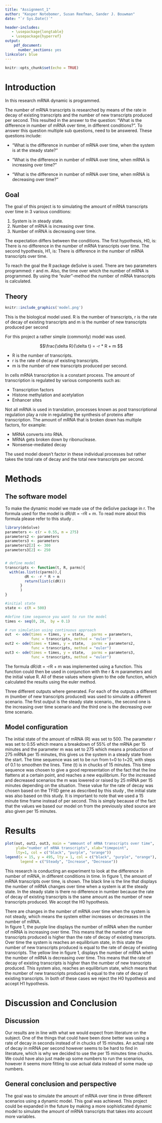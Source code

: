 ```yaml
---
title: "Assignment_1"
author: "Kasper Notebomer, Susan Reefman, Sander J. Bouwman"
date: "`r Sys.Date()`"

header-includes:
   - \usepackage{longtable}
   - \usepackage{hyperref}
output:
    pdf_document:
      number_sections: yes
linkcolor: blue
---
```


```r
knitr::opts_chunk$set(echo = TRUE)
```

# Introduction
In this research mRNA dynamic is programmed.  

The number of mRNA transcripts is researched by means of the rate in decay of existing transcripts and the number of new transcripts produced per second. This resulted in the answer to the question: "What is the difference in number of mRNA over time, in different conditions?". To answer this question multiple sub questions, need to be answered. These questions include: 

- "What is the difference in number of mRNA over time, when the system is at the steady state?" 

- "What is the difference in number of mRNA over time, when mRNA is increasing over time?" 

- "What is the difference in number of mRNA over time, when mRNA is decreasing over time?" 


## Goal

The goal of this project is to simulating the amount of mRNA transcripts over time in 3 various conditions: 

1. System is in steady state. 
2. Number of mRNA is increasing over time. 
3. Number of mRNA is decreasing over time. 

The expectation differs between the conditions. The first hypothesis, H0, is: There is no difference in the number of mRNA transcripts over time. The second hypothesis, H1, is: There is difference in the number of mRNA transcripts over time.  

To reach the goal the R package deSolve is used. There are two parameters programmed: r and m. Also, the time over which the number of mRNA is programmed. By using the “euler”-method the number of mRNA transcripts is calculated.  

## Theory

```r
knitr::include_graphics('model.png')
```

This is the biological model used. R is the number of transcripts, r is the rate of decay of existing transcripts and m is the number of new transcripts produced per second

For this project a rather simple (commonly) model was used.  

$$\frac{\delta R}{\delta t} = -r * R + m $$

* R is the number of transcripts. 
* r is the rate of decay of existing transcripts. 
* m is the number of new transcripts produced per second. 

In cells mRNA transcription is a constant process. The amount of transcription is regulated by various components such as:

* Transcription factors 
* Histone methylation and acetylation 
* Enhancer sites 

Not all mRNA is used in translation, processes known as post transcriptional regulation play a role in regulating the synthesis of proteins after transcription. The amount of mRNA that is broken down has multiple factors, for example: 

* MRNA converts into RNA. 
* MRNA gets broken down by ribonuclease. 
* Nonsense-mediated decay 

The used model doesn’t factor in these individual processes but rather takes the total rate of decay and the total new transcripts per second.  


# Methods

## The software model

To make the dynamic model we made use of the deSolve package in r. The formula used for the model is dR/dt = -rR + m. To read more about this formula please refer to this study \cite{Chen99}.

```r
library(deSolve)
parameters <- c(r = 0.55, m = 275) 
parameters2 <- parameters
parameters3 <- parameters
parameters2[2] <- 300
parameters3[2] <- 250


# define model 
transcripts <- function(t, R, parms){
  with(as.list(c(parms)),{
         dR <- -r * R + m
         return(list(c(dR)))
       }
       )
}

#initial state
state <- c(R = 500)

#define time sequence you want to run the model
times <- seq(0, 20,  by = 0.1)

# run simulation using continuous approach
out  <- ode(times = times, y = state,   parms = parameters, 
            func = transcripts, method = "euler")
out2 <- ode(times = times, y = state,   parms = parameters2, 
            func = transcripts, method = "euler")
out3 <- ode(times = times, y = state,   parms = parameters3, 
            func = transcripts, method = "euler")
```

The formula dR/dt = -rR + m was implemented using a function. This function could then be used in conjunction with the r & m parameters and the initial value R. All of these values where given to the ode function, which calculated the results using the euler method.

Three different outputs where generated. For each of the outputs a different m (number of new transcripts produced) was used to simulate a different scenario. The first output is the steady state scenario., the second one is the increasing over time scenario and the third one is the decreasing over time scenario.

## Model configuration

The initial state of the amount of mRNA (R) was set to 500. The parameter r was set to 0.55 which means a breakdown of 55% of the mRNA per 15 minutes and the parameter m was set to 275 which means a production of 275 mRNA per 15 minutes, this gives us the system in a steady state from the start. The time sequence was set to be run from t=0 to t=20, with steps of 0.1 to smoothen the lines. Time (t) is in chucks of 15 minutes. This time sequence was chosen to give a good representation of the fact that the line flattens at a certain point, and reaches a new equilibrium. For the increased and decreased scenarios the m was lowered or raised by 25 mRNA per 15 minutes depending on the situation. These value for the rate of decay was chosen based on the TFIID gene as described by this study \cite{Timmers18}, the initial state was also based on this study.
It is important to note that we used a 15 minute time frame instead of per second. This is simply because of the fact that the values we based our model on from the previously sited source are also given per 15 minutes.

\begin{longtable}[l]{l|l|l}
\caption{Parameter Values} \\ \hline
\label{param_table}
$\textbf{Parameter}$             &$\textbf{Value}$& $\textbf{Unit}$              \\ \hline
\endhead
$r$       & 0.55   & $decay factor/15min$            \\ \hline
$m$       & 275    & $mRNA/15min$                  \\ \hline
$R$       & 500    & $mRNA$                        \\ \hline
\end{longtable}


# Results

```r
plot(out, out2, out3, main = "ammount of mRNA transcripts over time", 
     ylab="number of mRNA transcripts", xlab="timepoint", 
     lty=1, col = c("black", "purple", "orange"))
legend(x = 15, y = 495, lty = 1, col = c("black", "purple", "orange"), 
       legend = c("Steady", "Increase", "Decrease"))
```

This research is conducting an experiment to look at the difference in number of mRNA, in different conditions in time. In figure 1, the amount of mRNA transcripts over time, is shown. The black line is the line that displays the number of mRNA changes over time when a system is at the steady state. In the steady state is there no difference in number because the rate of decay of existing transcripts is the same amount as the number of new transcripts produced. We accept the H0 hypothesis. 

There are changes in the number of mRNA over time when the system is not steady, which means the system either increases or decreases in the number of mRNA.  
In figure 1, the purple line displays the number of mRNA when the number of mRNA is increasing over time. This means that the number of new transcripts produced is higher than the rate of decay of existing transcripts. Over time the system is reaches an equilibrium state, in this state the number of new transcripts produced is equal to the rate of decay of existing transcripts. 
The yellow line in figure 1, displays the number of mRNA when the number of mRNA is decreasing over time. This means that the rate of decay of existing transcripts is higher than the number of new transcripts produced. This system also, reaches an equilibrium state, which means that the number of new transcripts produced is equal to the rate of decay of existing transcripts. 
In both of these cases we reject the H0 hypothesis and accept H1 hypothesis.  


# Discussion and Conclusion
## Discussion
Our results are in line with what we would expect from literature on the subject. One of the things that could have been done better was using a rate of decay in seconds instead of in chucks of 15 minutes. An actual rate of decay in mRNA per second however seems to be hard to find in literature, which is why we decided to use the per 15 minutes time chucks. We could have also just made up some numbers to run the scenarios, however it seems more fitting to use actual data instead of some made up numbers.

## General conclusion and perspective
The goal was to simulate the amount of mRNA over time in three different scenarios using a dynamic model. This goal was achieved.
This project could be expanded in the future by making a more sophisticated dynamic model to simulate the amount of mRNA transcripts that takes into account more variables.


\begin{thebibliography}{9}

\bibitem{Timmers18}
H. T. M. Timmers and L. Tora: \textit{Transcript Buffering: A Balancing Act between mRNA Synthesis and mRNA Degradation}, Molecular Cell, 10-4, 2018.

\bibitem{Chen99}
T. Chen, H. L. He and G. M. Church: \textit{MODELING GENE EXPRESSION WITH DIFFERENTIAL EQUATIONS},  Pacific Symposium of Biocomputing, 1999.

\end{thebibliography}
